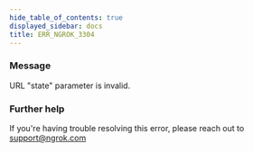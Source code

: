 ```yaml
---
hide_table_of_contents: true
displayed_sidebar: docs
title: ERR_NGROK_3304
---
```




### Message

URL "state" parameter is invalid.

<ErrorDetails error="err_ngrok_3304" />

### Further help

If you're having trouble resolving this error, please reach out to [support@ngrok.com](mailto:support@ngrok.com?subject=Help%20with%20ERR_NGROK_3304)
